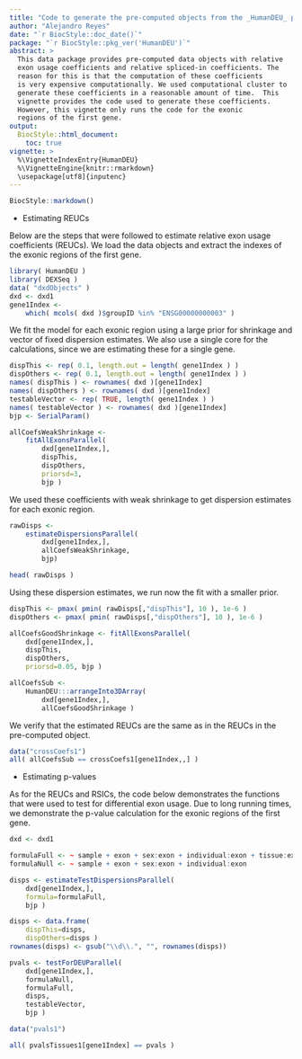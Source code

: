 ```yaml
---
title: "Code to generate the pre-computed objects from the _HumanDEU_ package"
author: "Alejandro Reyes"
date: "`r BiocStyle::doc_date()`"
package: "`r BiocStyle::pkg_ver('HumanDEU')`"
abstract: >
  This data package provides pre-computed data objects with relative
  exon usage coefficients and relative spliced-in coefficients. The
  reason for this is that the computation of these coefficients
  is very expensive computationally. We used computational cluster to
  generate these coefficients in a reasonable amount of time.  This
  vignette provides the code used to generate these coefficients.
  However, this vignette only runs the code for the exonic
  regions of the first gene.
output:
  BiocStyle::html_document:
    toc: true
vignette: >
  %\VignetteIndexEntry{HumanDEU}
  %\VignetteEngine{knitr::rmarkdown}
  \usepackage[utf8]{inputenc}
---
```



```r
BiocStyle::markdown()
```

* Estimating REUCs

Below are the steps that were followed to estimate relative
exon usage coefficients (REUCs). We load the data objects 
and extract the indexes of the exonic regions of the first 
gene. 

```r

library( HumanDEU )
library( DEXSeq )
data( "dxdObjects" )
dxd <- dxd1
gene1Index <-
    which( mcols( dxd )$groupID %in% "ENSG00000000003" )

```

We fit the model for each exonic region using a large prior 
for shrinkage and vector of fixed dispersion 
estimates. We also use a single core for the calculations,
since we are estimating these for a single gene.  

```r

dispThis <- rep( 0.1, length.out = length( gene1Index ) )
dispOthers <- rep( 0.1, length.out = length( gene1Index ) )
names( dispThis ) <- rownames( dxd )[gene1Index]
names( dispOthers ) <- rownames( dxd )[gene1Index]
testableVector <- rep( TRUE, length( gene1Index ) )
names( testableVector ) <- rownames( dxd )[gene1Index]
bjp <- SerialParam()

allCoefsWeakShrinkage <-
    fitAllExonsParallel(
        dxd[gene1Index,],
        dispThis,
        dispOthers,
        priorsd=3,
        bjp )

```

We used these coefficients with weak shrinkage
to get dispersion estimates for each exonic region.

```r

rawDisps <-
    estimateDispersionsParallel(
        dxd[gene1Index,],
        allCoefsWeakShrinkage,
        bjp)

head( rawDisps )

```

Using these dispersion estimates, we run now the fit
with a smaller prior.

```r

dispThis <- pmax( pmin( rawDisps[,"dispThis"], 10 ), 1e-6 )
dispOthers <- pmax( pmin( rawDisps[,"dispOthers"], 10 ), 1e-6 )

allCoefsGoodShrinkage <- fitAllExonsParallel(
    dxd[gene1Index,],
    dispThis,
    dispOthers,
    priorsd=0.05, bjp )

allCoefsSub <-
    HumanDEU:::arrangeInto3DArray(
        dxd[gene1Index,],
        allCoefsGoodShrinkage )

```

We verify that the estimated REUCs are the same
as in the REUCs in the pre-computed object.

```r
data("crossCoefs1")
all( allCoefsSub == crossCoefs1[gene1Index,,] )
```

* Estimating p-values

As for the REUCs and RSICs, the code below demonstrates the functions
that were used to test for differential exon usage. Due to long
running times, we demonstrate the p-value calculation for the exonic
regions of the first gene.

```r

dxd <- dxd1

formulaFull <- ~ sample + exon + sex:exon + individual:exon + tissue:exon
formulaNull <- ~ sample + exon + sex:exon + individual:exon

disps <- estimateTestDispersionsParallel(
    dxd[gene1Index,],
    formula=formulaFull,
    bjp )

disps <- data.frame(
    dispThis=disps,
    dispOthers=disps )
rownames(disps) <- gsub("\\d\\.", "", rownames(disps))

pvals <- testForDEUParallel(
    dxd[gene1Index,],
    formulaNull,
    formulaFull,
    disps,
    testableVector,
    bjp )

data("pvals1")

all( pvalsTissues1[gene1Index] == pvals )

```


